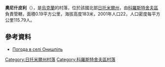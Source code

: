 {{coord|50|12|49|N|29|18|31|E|scale:30000|display=title}}

'''奧尼什皮利'''（{{lang-uk|Онишпіль}}），是[[烏克蘭|烏克蘭]]的村落，位於該國北部[[日托米爾州|日托米爾州]]，由[[科羅斯特舍夫區|科羅斯特舍夫區]]負責管轄，面積0.19平方公里，海拔高度183米，2001年人口22，人口密度每平方公里115.79人。

==參考資料== 
* [http://weather.in.ua/ua/zhitomirskaja/18989 Погода в селі Онишпіль] {{Wayback|url=http://weather.in.ua/ua/zhitomirskaja/18989 |date=20160305104734 }}

{{DEFAULTSORT:Онишпіль}}
[[Category:日托米爾州村落|Category:日托米爾州村落]]
[[Category:科羅斯特舍夫區村落|Category:科羅斯特舍夫區村落]]


{{Zhytomyr-geo-stub}}